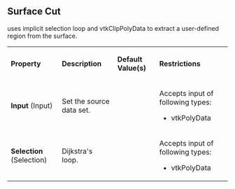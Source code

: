 
==Surface Cut==

uses implicit selection loop and vtkClipPolyData to extract a user-defined region from the surface.

{| class="PropertiesTable" border="1" cellpadding="5"
|-
| '''Property'''
| '''Description'''
| '''Default Value(s)'''
| '''Restrictions'''

|-
|'''Input''' (Input)
|

Set the source data set.

|

|
Accepts input of following types:
* vtkPolyData
|-
|'''Selection''' (Selection)
|

Dijkstra's loop.

|

|
Accepts input of following types:
* vtkPolyData

|}

